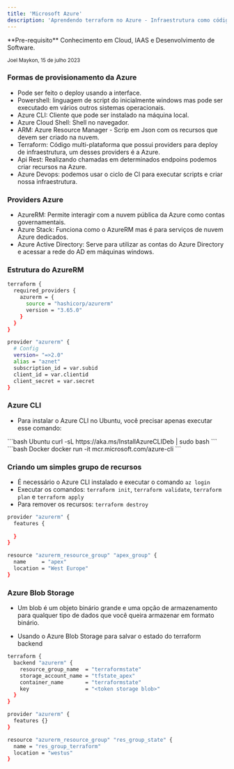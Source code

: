 ```yaml
---
title: 'Microsoft Azure'
description: 'Aprendendo terraform no Azure - Infraestrutura como código e devops'
---
```


<Info>
  **Pre-requisito** Conhecimento em Cloud, IAAS e Desenvolvimento de Software.
</Info>

<sub>Joel Maykon, 15 de julho 2023</sub>


### Formas de provisionamento da Azure

- Pode ser feito o deploy usando a interface.
- Powershell: linguagem de script do inicialmente windows mas pode ser executado em vários outros sistemas operacionais.
- Azure CLI: Cliente que pode ser instalado na máquina local.
- Azure Cloud Shell: Shell no navegador.
- ARM: Azure Resource Manager - Scrip em Json com os recursos que devem ser criado na nuvem.
- Terraform: Código multi-plataforma que possui providers para deploy de infraestrutura, um desses providers é a Azure.
- Api Rest: Realizando chamadas em determinados endpoins podemos criar recursos na Azure.
- Azure Devops: podemos usar o ciclo de CI para executar scripts e criar nossa infraestrutura.

### Providers Azure
- AzureRM: Permite interagir com a nuvem pública da Azure como contas governamentais.
- Azure Stack: Funciona como o AzureRM mas é para serviços de nuvem Azure dedicados.
- Azure Active Directory: Serve para utilizar as contas do Azure Directory e acessar a rede do AD em máquinas windows.

### Estrutura do AzureRM

```bash azure.terraform
terraform {
  required_providers {
    azurerm = {
      source = "hashicorp/azurerm"
      version = "3.65.0"
    }
  }
}

provider "azurerm" {
  # Config
  version= "=>2.0"
  alias = "aznet"
  subscription_id = var.subid
  client_id = var.clientid
  client_secret = var.secret
}
```

### Azure CLI
- Para instalar o Azure CLI no Ubuntu, você precisar apenas executar esse comando:
<CodeGroup>
```bash Ubuntu
curl -sL https://aka.ms/InstallAzureCLIDeb | sudo bash
```
```bash Docker
docker run -it mcr.microsoft.com/azure-cli
```
</CodeGroup>

### Criando um simples grupo de recursos
- É necessário o Azure CLI instalado e executar o comando `az login`
- Executar os comandos: `terraform init`, `terraform validate`, `terraform plan` e `terraform apply`
- Para remover os recursos: `terraform destroy`

```bash main.tf
provider "azurerm" {
  features {
    
  }
}

resource "azurerm_resource_group" "apex_group" {
  name     = "apex"
  location = "West Europe"
}
```

### Azure Blob Storage
- Um blob é um objeto binário grande e uma opção de armazenamento para qualquer tipo de dados que você queira
armazenar em formato binário. 

- Usando o Azure Blob Storage para salvar o estado do terraform backend
```bash main.tf
terraform {
  backend "azurerm" {
    resource_group_name  = "terraformstate"
    storage_account_name = "tfstate_apex"
    container_name       = "terraformstate"
    key                  = "<token storage blob>"
  }
}

provider "azurerm" {
  features {}
}

resource "azurerm_resource_group" "res_group_state" {
  name = "res_group_terraform"
  location = "westus"
}
```